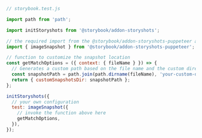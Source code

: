 ```js
// storybook.test.js

import path from 'path';

import initStoryshots from '@storybook/addon-storyshots';

// the required import from the @storybook/addon-storyshots-puppeteer addon
import { imageSnapshot } from '@storybook/addon-storyshots-puppeteer';

// function to customize the snapshot location
const getMatchOptions = ({ context: { fileName } }) => {
  // Generates a custom path based on the file name and the custom directory.
  const snapshotPath = path.join(path.dirname(fileName), 'your-custom-directory');
  return { customSnapshotsDir: snapshotPath };
};

initStoryshots({
  // your own configuration
  test: imageSnapshot({
    // invoke the function above here
    getMatchOptions,
  }),
});
```
